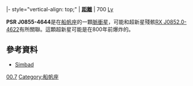 {{Starbox begin
| name=PSR J0855-4644}}
{{Starbox image 
| image = 
| caption = 
}} 
{{Starbox observe
| epoch=J2000
| ra= {{RA|08|55|36.18}}
| dec= {{DEC|-46|44|13.4}}
| appmag_v=
| constell= [[船帆座|船帆座]] }}
{{Starbox character
| class=Pulsar
| b-v=?
| u-b=?
| variable=None }}
{{Starbox astrometry
| radial_v=
| prop_mo_ra=
| prop_mo_dec=
| parallax=
| p_error=
| absmag_v= }}
|- style="vertical-align: top;"
| '''[[宇宙距離尺度|距離]] '''
| 700 [[光年|Ly]] 
{{Starbox detail
| mass=?
| radius=?
| luminosity=?
| temperature=?
| metal=?
| rotation=?
| age=? }}
{{Starbox catalog
| names= }}
{{Starbox end}}

'''PSR J0855-4644'''是在[[船帆座|船帆座]]的一顆[[脈衝星|脈衝星]]，可能和超新星殘骸[[RX_J0852.0-4622|RX J0852.0-4622]]有所關聯。這顆超新星可能是在800年前爆炸的。

== 參考資料 ==
* [http://simbad.u-strasbg.fr/simbad/sim-id?Ident=PSR%20J0855-4644 Simbad]{{Wayback|url=http://simbad.u-strasbg.fr/simbad/sim-id?Ident=PSR%20J0855-4644 |date=20150624164835 }}

{{Stars of Vela}}

[[Category:微秒脈衝星|00.7]]
[[Category:船帆座|Category:船帆座]]